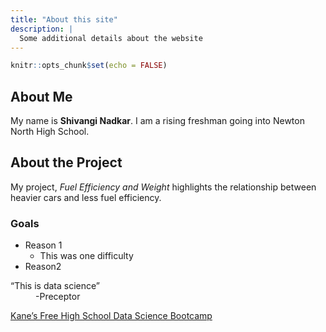 ```yaml
---
title: "About this site"
description: |
  Some additional details about the website
---
```


```r
knitr::opts_chunk$set(echo = FALSE)
```

## About Me
  My name is **Shivangi Nadkar**. I am a rising freshman going into Newton North High School.
  
## About the Project
  My project, *Fuel Efficiency and Weight* highlights the relationship between heavier cars and less fuel efficiency.
  
### Goals
  * Reason 1
    + This was one difficulty
  * Reason2
  
"This is data science"  
~ -Preceptor

[Kane’s Free High School Data Science Bootcamp](https://bootcamp.davidkane.info.)